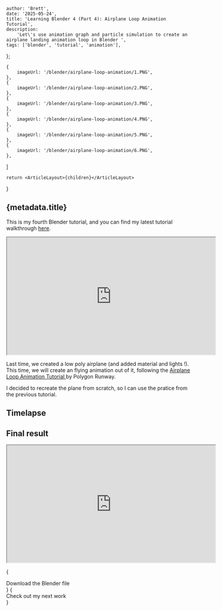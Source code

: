 
    author: 'Brett',
    date: '2025-05-24',
    title: 'Learning Blender 4 (Part 4): Airplane Loop Animation Tutorial',
    description:
        'Let\'s use animation graph and particle simulation to create an airplane landing animation loop in Blender ',
    tags: ['blender', 'tutorial', 'animation'],
};

    {
        imageUrl: '/blender/airplane-loop-animation/1.PNG',
    },
    {
        imageUrl: '/blender/airplane-loop-animation/2.PNG',
    },
    {
        imageUrl: '/blender/airplane-loop-animation/3.PNG',
    },
    {
        imageUrl: '/blender/airplane-loop-animation/4.PNG',
    },
    {
        imageUrl: '/blender/airplane-loop-animation/5.PNG',
    },
    {
        imageUrl: '/blender/airplane-loop-animation/6.PNG',
    },
]

    return <ArticleLayout>{children}</ArticleLayout>

}

## {metadata.title}

This is my fourth Blender tutorial, and you can find my latest tutorial walkthrough [here](/articles/blender-low-poly-airplane). 

<iframe 
    width="560"
    height="315"
    src="https://www.youtube.com/embed/cWLsHuY_PhI?si=I_VSbst2kFIaxQcY"
    title="YouTube video player"
    allow="accelerometer; autoplay; clipboard-write; encrypted-media; gyroscope; picture-in-picture; web-share"
    referrerPolicy="strict-origin-when-cross-origin"
    allowFullScreen
    className="place-self-center"
    >
</iframe>

Last time, we created a low poly airplane (and added material and lights !).
This time, we will create an flying animation out of it, following the [Airplane Loop Animation Tutorial ](https://www.youtube.com/watch?v=cWLsHuY_PhI&ab_channel=PolygonRunway) by Polygon Runway.

I decided to recreate the plane from scratch, so I can use the pratice from the previous tutorial.

## Timelapse

<ImageList images={images} />

## Final result

<iframe 
    width="560"
    height="315"
    src="https://www.youtube.com/embed/JY9cME6m-Xc?si=dPpejSYIDGnYICDm"
    title="YouTube video player"
    allow="accelerometer; autoplay; clipboard-write; encrypted-media; gyroscope; picture-in-picture; web-share"
    referrerPolicy="strict-origin-when-cross-origin"
    allowFullScreen
    className="place-self-center"
    >
</iframe>

{
<div className="flex justify-center mt-4 mb-8">
    <Link href="/blender/airplane-loop-animation/airplane3.blend">Download the Blender file</Link>
</div>
}
{
<div className="flex justify-center mt-4 mb-8">
    <Link href="/articles/blender-cartoon-building">Check out my next work</Link>
</div>
}